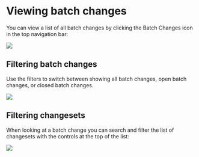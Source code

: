 # Viewing batch changes

You can view a list of all batch changes by clicking the Batch Changes icon in the top navigation bar:

<img src="https://sourcegraphstatic.com/docs/images/batch_changes/batch_changes_icon_in_menu.png" />

## Filtering batch changes

Use the filters to switch between showing all batch changes, open batch changes, or closed batch changes.

<img src="https://sourcegraphstatic.com/docs/images/batch_changes/viewing_batch_changes_filtering.png" />

## Filtering changesets

When looking at a batch change you can search and filter the list of changesets with the controls at the top of the list:

<img src="https://sourcegraphstatic.com/docs/images/batch_changes/viewing_batch_changes_filtering_changesets.png" />
